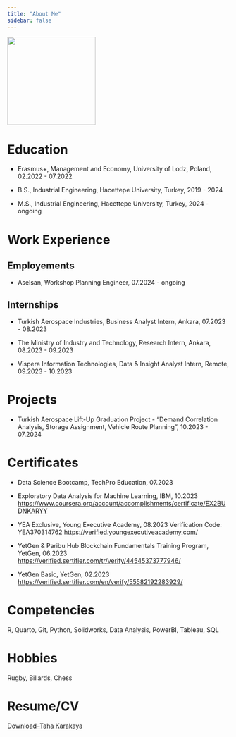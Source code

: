 ```yaml
---
title: "About Me"
sidebar: false 
---
```


![](assets/images/tahafoto.jpg){fig-align="center" width=200}

# Education

-   Erasmus+, Management and Economy, University of Lodz, Poland, 02.2022 - 07.2022

-   B.S., Industrial Engineering, Hacettepe University, Turkey, 2019 - 2024

-   M.S., Industrial Engineering, Hacettepe University, Turkey, 2024 - ongoing

# Work Experience

## Employements

-   Aselsan, Workshop Planning Engineer, 07.2024 - ongoing

## Internships

-   Turkish Aerospace Industries, Business Analyst Intern, Ankara, 07.2023 - 08.2023

-   The Ministry of Industry and Technology, Research Intern, Ankara, 08.2023 - 09.2023

-   Vispera Information Technologies, Data & Insight Analyst Intern, Remote, 09.2023 - 10.2023

# Projects

-   Turkish Aerospace Lift-Up Graduation Project - "Demand Correlation Analysis, Storage Assignment, Vehicle Route Planning", 10.2023 - 07.2024

# Certificates

-   Data Science Bootcamp, TechPro Education, 07.2023

-   Exploratory Data Analysis for Machine Learning, IBM, 10.2023 [https://www.coursera.org/account/accomplishments/certificate/EX2BUDNKARYY](#0){.uri}

-   YEA Exclusive, Young Executive Academy, 08.2023 Verification Code: YEA370314762 [https://verified.youngexecutiveacademy.com/](#0){.uri}

-   YetGen & Paribu Hub Blockchain Fundamentals Training Program, YetGen, 06.2023 [https://verified.sertifier.com/tr/verify/44545373777946/](#0){.uri}

-   YetGen Basic, YetGen, 02.2023 [https://verified.sertifier.com/en/verify/55582192283929/](#0){.uri}

# Competencies

R, Quarto, Git, Python, Solidworks, Data Analysis, PowerBI, Tableau, SQL

# Hobbies

Rugby, Billards, Chess

# Resume/CV

[Download--Taha Karakaya](cv/Taha_Karakaya.pdf)
